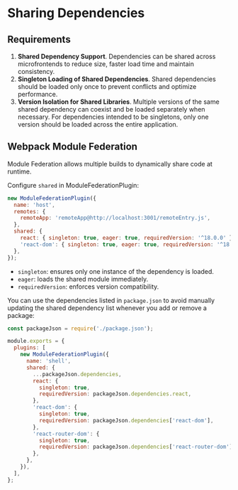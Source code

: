 # Sharing Dependencies

## Requirements

1. **Shared Dependency Support**. Dependencies can be shared across microfrontends to reduce size, faster load time and maintain consistency.
2. **Singleton Loading of Shared Dependencies**. Shared dependencies should be loaded only once to prevent conflicts and optimize performance.
3. **Version Isolation for Shared Libraries**. Multiple versions of the same shared dependency can coexist and be loaded separately when necessary. For dependencies intended to be singletons, only one version should be loaded across the entire application.


## Webpack Module Federation

Module Federation allows multiple builds to dynamically share code at runtime.

Configure `shared` in ModuleFederationPlugin:

```js
new ModuleFederationPlugin({
  name: 'host',
  remotes: {
    remoteApp: 'remoteApp@http://localhost:3001/remoteEntry.js',
  },
  shared: {
    react: { singleton: true, eager: true, requiredVersion: '^18.0.0' },
    'react-dom': { singleton: true, eager: true, requiredVersion: '^18.0.0' },
  },
});
```
- `singleton`: ensures only one instance of the dependency is loaded.
- `eager`: loads the shared module immediately.
- `requiredVersion`: enforces version compatibility.

You can use the dependencies listed in `package.json` to avoid manually updating the shared dependency list whenever you add or remove a package:

```js title="webpack.dev.js"
const packageJson = require('./package.json');

module.exports = {
  plugins: [
    new ModuleFederationPlugin({
      name: 'shell',
      shared: {
        ...packageJson.dependencies,
        react: {
          singleton: true,
          requiredVersion: packageJson.dependencies.react,
        },
        'react-dom': {
          singleton: true,
          requiredVersion: packageJson.dependencies['react-dom'],
        },
        'react-router-dom': {
          singleton: true,
          requiredVersion: packageJson.dependencies['react-router-dom'],
        },
      },
    }),
  ],
};
```